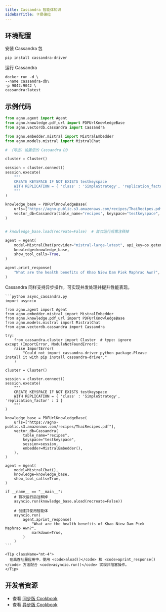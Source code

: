 ```yaml
---
title: Cassandra 智能体知识
sidebarTitle: 卡桑德拉
---
```

## 环境配置

安装 Cassandra 包

```shell
pip install cassandra-driver
```

运行 Cassandra

```shell
docker run -d \
--name cassandra-db\
-p 9042:9042 \
cassandra:latest
```

## 示例代码

```python agent_with_knowledge.py
from agno.agent import Agent
from agno.knowledge.pdf_url import PDFUrlKnowledgeBase
from agno.vectordb.cassandra import Cassandra

from agno.embedder.mistral import MistralEmbedder
from agno.models.mistral import MistralChat

# （可选）设置您的 Cassandra DB

cluster = Cluster()

session = cluster.connect()
session.execute(
    """
    CREATE KEYSPACE IF NOT EXISTS testkeyspace
    WITH REPLICATION = { 'class' : 'SimpleStrategy', 'replication_factor' : 1 }
    """
)

knowledge_base = PDFUrlKnowledgeBase(
    urls=["https://agno-public.s3.amazonaws.com/recipes/ThaiRecipes.pdf"],
    vector_db=Cassandra(table_name="recipes", keyspace="testkeyspace", session=session, embedder=MistralEmbedder()),
)


# knowledge_base.load(recreate=False)  # 首次运行后需注释掉

agent = Agent(
    model=MistralChat(provider="mistral-large-latest", api_key=os.getenv("MISTRAL_API_KEY")),
    knowledge=knowledge_base,
    show_tool_calls=True,
)

agent.print_response(
    "What are the health benefits of Khao Niew Dam Piek Maphrao Awn?", markdown=True, show_full_reasoning=True
)
```

<Card title="异步支持 ⚡">
  <div className="mt-2">
    <p>
      Cassandra 同样支持异步操作，可实现并发处理并提升性能表现。
    </p>
    
    ```python async_cassandra.py
    import asyncio

    from agno.agent import Agent
    from agno.embedder.mistral import MistralEmbedder
    from agno.knowledge.pdf_url import PDFUrlKnowledgeBase
    from agno.models.mistral import MistralChat
    from agno.vectordb.cassandra import Cassandra

    try:
        from cassandra.cluster import Cluster  # type: ignore
    except (ImportError, ModuleNotFoundError):
        raise ImportError(
            "Could not import cassandra-driver python package.Please install it with pip install cassandra-driver."
        )

    cluster = Cluster()

    session = cluster.connect()
    session.execute(
        """
        CREATE KEYSPACE IF NOT EXISTS testkeyspace
        WITH REPLICATION = { 'class' : 'SimpleStrategy', 'replication_factor' : 1 }
        """
    )

    knowledge_base = PDFUrlKnowledgeBase(
        urls=["https://agno-public.s3.amazonaws.com/recipes/ThaiRecipes.pdf"],
        vector_db=Cassandra(
            table_name="recipes",
            keyspace="testkeyspace",
            session=session,
            embedder=MistralEmbedder(),
        ),
    )

    agent = Agent(
        model=MistralChat(),
        knowledge=knowledge_base,
        show_tool_calls=True,
    )

    if __name__ == "__main__":
        # 首次运行后注释掉
        asyncio.run(knowledge_base.aload(recreate=False))

        # 创建并使用智能体
        asyncio.run(
            agent.aprint_response(
                "What are the health benefits of Khao Niew Dam Piek Maphrao Awn?",
                markdown=True,
            )
        )
    ```
    
    <Tip className="mt-4">
      在高吞吐量应用中，使用 <code>aload()</code> 和 <code>aprint_response()</code> 方法配合 <code>asyncio.run()</code> 实现非阻塞操作。
    </Tip>
  </div>
</Card>

## 开发者资源

- 查看 [同步版 Cookbook](https://github.com/agno-agi/agno/blob/main/cookbook/agent_concepts/knowledge/vector_dbs/cassandra_db/cassandra_db.py)
- 查看 [异步版 Cookbook](https://github.com/agno-agi/agno/blob/main/cookbook/agent_concepts/knowledge/vector_dbs/cassandra_db/async_cassandra_db.py)